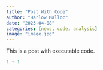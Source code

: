```yaml
---
title: "Post With Code"
author: "Harlow Malloc"
date: "2023-04-08"
categories: [news, code, analysis]
image: "image.jpg"
---
```


This is a post with executable code.

```r
1 + 1
```
